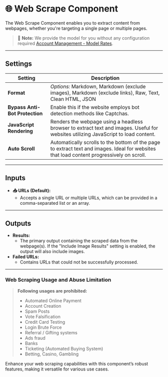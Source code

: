 # 🌐 Web Scrape Component

The Web Scrape Component enables you to extract content from webpages, whether you're targeting a single page or multiple pages.

> 📝 **Note:** We provide the model for you without any configuration required [Account Management - Model Rates](../../../account-management/model-rates).

<Arcade src="https://demo.arcade.software/CGogKgUeHYFSff4xVZ1Z?embed&embed_mobile=tab&embed_desktop=inline&show_copy_link=true" title="WebScrape | SmythOS" />

---

## Settings

| Setting                      | Description                                                                                                                                     |
|------------------------------|-------------------------------------------------------------------------------------------------------------------------------------------------|
| **Format**                   | *Options:* Markdown, Markdown (exclude images), Markdown (exclude links), Raw, Text, Clean HTML, JSON                                          |
| **Bypass Anti-Bot Protection** | Enable this if the website employs bot detection methods like Captchas.                                                                        |
| **JavaScript Rendering**     | Renders the webpage using a headless browser to extract text and images. Useful for websites utilizing JavaScript to load content.               |
| **Auto Scroll**              | Automatically scrolls to the bottom of the page to extract text and images. Ideal for websites that load content progressively on scroll.        |

---

## Inputs

- **📥 URLs (Default):**
  - Accepts a single URL or multiple URLs, which can be provided in a comma-separated list or an array.

---

## Outputs

- **Results:**
  - The primary output containing the scraped data from the webpage(s). If the "Include Image Results" setting is enabled, the output will also include images.
- **Failed URLs:**
  - Contains URLs that could not be successfully processed.

---

### Web Scraping Usage and Abuse Limitation

>**Following usages are prohibited:**
>
>- Automated Online Payment
>- Account Creation
>- Spam Posts
>- Vote Falsification
>- Credit Card Testing
>- Login Brute Force
>- Referral / Gifting systems
>- Ads fraud
>- Banks
>- Ticketing (Automated Buying System)
>- Betting, Casino, Gambling

Enhance your web scraping capabilities with this component’s robust features, making it versatile for various use cases.